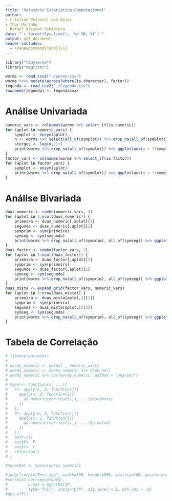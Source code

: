 ```yaml
---
title: "Relatório Estatística Computacional"
author: 
- Cristian Pessatti dos Anjos
- Thor Marinho
- Rafael Alisson Schipiura
date: "`r format(Sys.time(), '%d %B, %Y')`"
output: pdf_document
header-includes: 
  - \renewcommand{\and}{\\}
---
```


```r
library("tidyverse")
library("magrittr")

worms <- read_csv2("./worms.csv")
worms %<>% mutate(across(where(is.character), factor))
legenda <- read_csv2("./legenda.csv")
rownames(legenda) <- legenda$var
```
# Análise Univariada

```r
numeric_vars <- colnames(worms %>% select_if(is.numeric))
for (aplot in numeric_vars) {
	symplot <- ensym(aplot)
	n <- worms %>% select(all_of(symplot)) %>% drop_na(all_of(symplot)) %>% nrow()
	sturges <- log(n,2)+1
	print(worms %>% drop_na(all_of(symplot)) %>% ggplot(aes(x = !!symplot)) + geom_histogram(bins = sturges) +  labs(x = legenda[aplot,][2], y="frequência"))
}
factor_vars <- colnames(worms %>% select_if(is.factor))
for (aplot in factor_vars) {
	symplot <- ensym(aplot)
	print(worms %>% drop_na(all_of(symplot)) %>% ggplot(aes(x = !!symplot)) + geom_bar() + labs(x = legenda[aplot,][2], y = "frequência"))
}
```

# Análise Bivariada

```r
duas_numeric <- combn(numeric_vars, 2)
for (aplot in 1:ncol(duas_numeric)) {
	primeira <- duas_numeric[,aplot][1]
	segunda <- duas_numeric[,aplot][2]
	symprim <- sym(primeira)
	symseg <- sym(segunda)
	print(worms %>% drop_na(all_of(symprim), all_of(symseg)) %>% ggplot(aes(x = !!symprim, y = !!symseg)) + geom_point() + geom_smooth(method = "lm",formula = y ~ x) + labs(x = legenda[primeira,][2], y = legenda[segunda,][2]) )
}
duas_factor <- combn(factor_vars, 2)
for (aplot in 1:ncol(duas_factor)) {
	primeira <- duas_factor[,aplot][1]
	symprim <- sym(primeira)
	segunda <- duas_factor[,aplot][2]
	symseg <- sym(segunda)
	print(worms %>% drop_na(all_of(symprim), all_of(symseg)) %>% ggplot(aes(x = !!symprim, y = !!symseg)) + geom_count() + labs(x = legenda[primeira,][2], y = legenda[segunda,][2]))
}
duas_mista <- expand_grid(factor_vars, numeric_vars)
for (aplot in 1:nrow(duas_mista)) {
	primeira <- duas_mista[aplot,][[1]]
	symprim <- sym(primeira)
	segunda <- duas_mista[aplot,][[2]]
	symseg <- sym(segunda)
	print(worms %>% drop_na(all_of(symprim), all_of(symseg)) %>% ggplot(aes(x = !!symprim, y = !!symseg)) + geom_boxplot() + labs(x = legenda[primeira,][2], y = legenda[segunda,][2]))
}
```

# Tabela de Correlação

```r
# library(corrplot)
# 
# worms_numeric <- worms[ , numeric_vars]
# worms_numeric <- worms_numeric %>% drop_na()
# worms_numeric %>% cor(worms_numeric, method = "pearson")
# 
# mycor<- function(x, ...){
#   r<- apply(x, 2, function(j){
#     apply(x, 2, function(i){
#       as.numeric(cor.test(i,j, ...)$estimate)
#     })
#   })
#   P<- apply(x, 2, function(j){
#     apply(x, 2, function(i){
#       as.numeric(cor.test(i,j, ...)$p.value)
#     })
#   })
#   out<-c()
#   out$P<- P
#   out$r<- r
#   return(out) 
# }

#mycorDat <- mycor(worms_numeric)

#jpeg("corplotTest.jpg", width=800, height=800, quality=100, pointsize=24)
#corrplot(corr=mycorDat$r,
#         p.mat = mycorDat$P,
#         type="full", insig="pch", sig.level =.1, pch.cex = .9)
#dev.off()
```

